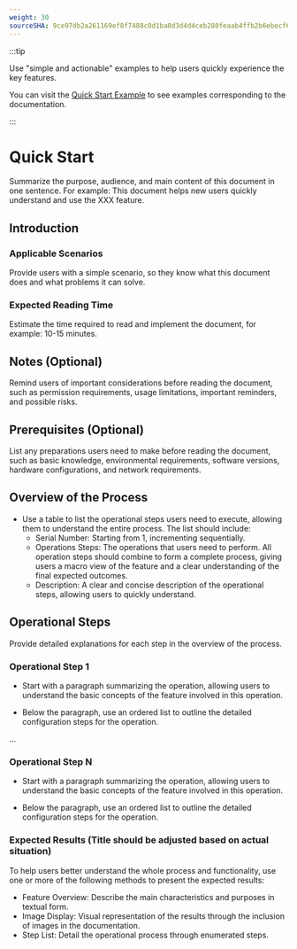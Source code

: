 ```yaml
---
weight: 30
sourceSHA: 9ce97db2a261169ef8f7488c0d1ba0d3d4d4ceb280feaab4ffb2b6ebecf631e9
---
```


:::tip

Use "simple and actionable" examples to help users quickly experience the key features.

You can visit the [Quick Start Example](https://product-doc-guide.alauda.cn/template/quick_start/example.html) to see examples corresponding to the documentation.

:::

# Quick Start

Summarize the purpose, audience, and main content of this document in one sentence. For example: This document helps new users quickly understand and use the XXX feature.

## Introduction

### Applicable Scenarios

Provide users with a simple scenario, so they know what this document does and what problems it can solve.

### Expected Reading Time

Estimate the time required to read and implement the document, for example: 10-15 minutes.

## Notes (Optional)

Remind users of important considerations before reading the document, such as permission requirements, usage limitations, important reminders, and possible risks.

## Prerequisites (Optional)

List any preparations users need to make before reading the document, such as basic knowledge, environmental requirements, software versions, hardware configurations, and network requirements.

## Overview of the Process

- Use a table to list the operational steps users need to execute, allowing them to understand the entire process. The list should include:
  - Serial Number: Starting from 1, incrementing sequentially.
  - Operations Steps: The operations that users need to perform. All operation steps should combine to form a complete process, giving users a macro view of the feature and a clear understanding of the final expected outcomes.
  - Description: A clear and concise description of the operational steps, allowing users to quickly understand.

## Operational Steps

Provide detailed explanations for each step in the overview of the process.

### Operational Step 1

- Start with a paragraph summarizing the operation, allowing users to understand the basic concepts of the feature involved in this operation.

- Below the paragraph, use an ordered list to outline the detailed configuration steps for the operation.

...

### Operational Step N

- Start with a paragraph summarizing the operation, allowing users to understand the basic concepts of the feature involved in this operation.

- Below the paragraph, use an ordered list to outline the detailed configuration steps for the operation.

### Expected Results (Title should be adjusted based on actual situation)

To help users better understand the whole process and functionality, use one or more of the following methods to present the expected results:

- Feature Overview: Describe the main characteristics and purposes in textual form.
- Image Display: Visual representation of the results through the inclusion of images in the documentation.
- Step List: Detail the operational process through enumerated steps.
